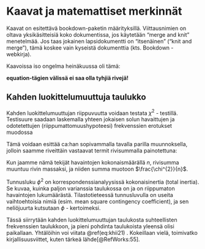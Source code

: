 # Kaavat ja matemattiset merkinnät

Kaavat on esitettävä bookdown-paketin määrityksillä. Viittausnimien on oltava yksikäsitteisiä koko dokumentissa, jos käytetään "merge and knit" menetelmää. Jos taas jokainen lapsidokumentti on "itsenäinen" ("knit and merge"), tämä koskee vain kyseistä dokumenttia (kts. Bookdown - webkirja).

Kaavoissa iso ongelma heinäkuussa oli tämä:

**equation-tägien välissä ei saa olla tyhjiä rivejä!**

## Kahden luokittelumuuttuja taulukko

Kahden luokittelumuuttujan riippuvuutta voidaan testata  $\chi^{2}$ - testillä. Testisuure saadaan laskemalla yhteen jokaisen solun havaittujen ja odotetettujen (riippumattomuushypoteesi) frekvenssien erotukset muodossa

\begin{equation}
  \chi^{2} = \frac{(havaittu - odotettu)^2} {odotettu}
  (\#eq:khii21)
\end{equation}

Tämä voidaan esittää ca:han sopivammalla tavalla parilla muunnoksella, jolloin saamme riveittäin vastaavat termit rivisummalla painotettuna:

\begin{equation}
  rivisumma \times \frac{(havaittu \: riviprofiili - odotettu \: riviprofiili)^2} {odotettu \: riviprofiili}
  (\#eq:khii22)
\end{equation}

Kun jaamme nämä tekijät havaintojen kokonaismäärällä $n$, rivisumma muuntuu rivin massaksi, ja niiden summa muotoon $\frac{\chi^{2}}{n}$.

\begin{equation}
 \frac{\chi^{2}}{n} = \phi^{2}
 (\#eq:inert1)
\end{equation}
 
Tunnusluku $\phi^{2}$ on korrespondenssianalyysissä kokonaisinertia (total inertia). Se kuvaa, kuinka paljon varianssia taulukossa on ja on riippumaton havaintojen lukumäärästä. Tilastotieteessä tunnusluvulla on useita vaihtoehtoisia nimiä (esim. mean square contingency coefficient), ja sen neliöjuurta kutsutaan $\phi$ - kertoimeksi.

Tässä siirrytään kahden luokittelumuuttujan taulukosta suhteellisten frekvenssien taulukkoon, ja pieni pohdinta taulukoista yleensä olisi paikallaan. Yhtälöihin voi viitata \@ref(eq:khii21) . Kokeillaan vielä, toimivatko kirjallisuusviittet, kuten tärkeä lähde[@RefWorks:55].
